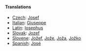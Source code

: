 ====Translations====
*[[Czech]]: [[Josef]]
*[[Italian]]: [[Giuseppe]]
*[[Latin]]: [[Iosephus]]
*[[Slovak]]: [[Jozef]]
*[[Slovene]]: [[Jožef]], [[Jože]], [[Joža]], [[Jožko]]
*[[Spanish]]: [[José]]